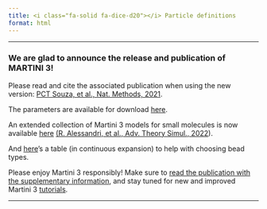 ```yaml
---
title: <i class="fa-solid fa-dice-d20"></i> Particle definitions
format: html
---
```

<hr>

### We are glad to announce the release and publication of MARTINI 3!

Please read and cite the associated publication when using the new version: [PCT Souza, et al., Nat. Methods, 2021](https://www.nature.com/articles/s41592-021-01098-3#Sec13).

The parameters are available for download [here](http://cgmartini.nl/images/martini_v300.zip).

An extended collection of Martini 3 models for small molecules is now available [here](https://github.com/ricalessandri/Martini3-small-molecules/blob/main/models/martini_v3.0.0_small_molecules_v1.itp) [(R. Alessandri, et al., Adv. Theory Simul., 2022](https://doi.org/10.1002/adts.202100391)).

And [here](https://github.com/ricalessandri/Martini3-small-molecules/blob/main/tutorials/building_block_table.pdf)'s a table (in continuous expansion) to help with choosing bead types.

Please enjoy Martini 3 responsibly! Make sure to <u>read the publication with the supplementary information</u>, and stay tuned for new and improved Martini 3 [tutorials](http://cgmartini.nl/index.php/martini-3-tutorials).

----------------------------------------------------------------------